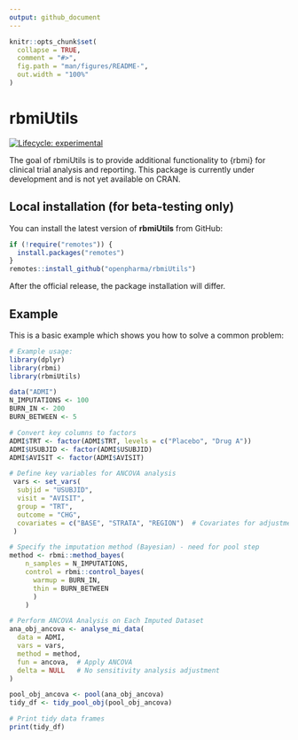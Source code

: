 ```yaml
---
output: github_document
---
```


<!-- README.md is generated from README.Rmd. Please edit that file -->

```r
knitr::opts_chunk$set(
  collapse = TRUE,
  comment = "#>",
  fig.path = "man/figures/README-",
  out.width = "100%"
)
```

# rbmiUtils

<!-- badges: start -->

[![Lifecycle: experimental](https://img.shields.io/badge/lifecycle-experimental-orange.svg)](https://www.tidyverse.org/lifecycle/#experimental) 
<!-- badges: end -->

The goal of rbmiUtils is to provide additional functionality to {rbmi} for clinical trial analysis and reporting. This package is currently under development and is not yet available on CRAN.

## Local installation (for beta-testing only)

You can install the latest version of **rbmiUtils** from GitHub:

``` r
if (!require("remotes")) {
  install.packages("remotes")
}
remotes::install_github("openpharma/rbmiUtils")
```

After the official release, the package installation will differ.

## Example

This is a basic example which shows you how to solve a common problem:

```r
# Example usage:
library(dplyr)
library(rbmi)
library(rbmiUtils)

data("ADMI")
N_IMPUTATIONS <- 100
BURN_IN <- 200
BURN_BETWEEN <- 5

# Convert key columns to factors
ADMI$TRT <- factor(ADMI$TRT, levels = c("Placebo", "Drug A"))
ADMI$USUBJID <- factor(ADMI$USUBJID)
ADMI$AVISIT <- factor(ADMI$AVISIT)

# Define key variables for ANCOVA analysis
 vars <- set_vars(
  subjid = "USUBJID",
  visit = "AVISIT",
  group = "TRT",
  outcome = "CHG",
  covariates = c("BASE", "STRATA", "REGION")  # Covariates for adjustment
 )

# Specify the imputation method (Bayesian) - need for pool step
method <- rbmi::method_bayes(
    n_samples = N_IMPUTATIONS,
    control = rbmi::control_bayes(
      warmup = BURN_IN,
      thin = BURN_BETWEEN
      )
    )

# Perform ANCOVA Analysis on Each Imputed Dataset
ana_obj_ancova <- analyse_mi_data(
  data = ADMI,
  vars = vars,
  method = method,
  fun = ancova,  # Apply ANCOVA
  delta = NULL   # No sensitivity analysis adjustment
)

pool_obj_ancova <- pool(ana_obj_ancova)
tidy_df <- tidy_pool_obj(pool_obj_ancova)

# Print tidy data frames
print(tidy_df)

```
